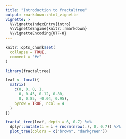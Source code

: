 ```yaml
---
title: "Introduction to fractaltree"
output: rmarkdown::html_vignette
vignette: >
  %\VignetteIndexEntry{intro}
  %\VignetteEngine{knitr::rmarkdown}
  %\VignetteEncoding{UTF-8}
---
```


```r
knitr::opts_chunk$set(
  collapse = TRUE,
  comment = "#>"
)
```

```r
library(fractaltree)

leaf <- local({
  matrix(
    c(0, 0, 0, 1,
      0, 0.45, 0.12, 0.80,
      0, 0.85, -0.04, 0.95),
    byrow = TRUE, ncol = 4
  )
})

fractal_tree(leaf, depth = 6, 0.7) %>%
  dplyr::mutate(i = i + rnorm(nrow(.), 0, 0.7)) %>%
  plot_tree(colors = c("brown", "darkgreen"))
```
